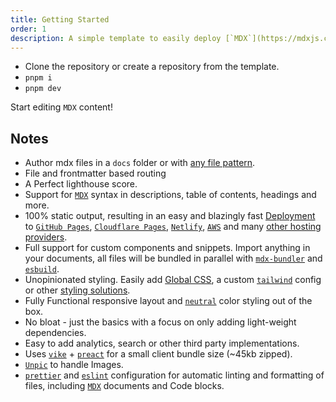 ```yaml
---
title: Getting Started
order: 1
description: A simple template to easily deploy [`MDX`](https://mdxjs.com/) files.
---
```


- Clone the repository or create a repository from the template.
- `pnpm i`
- `pnpm dev`

<Success>Start editing `MDX` content!</Success>

## Notes

- Author mdx files in a `docs` folder or with [any file pattern](/configuration#options).
- File and frontmatter based routing
- A Perfect lighthouse score.
- Support for [`MDX`](https://mdxjs.com/) syntax in descriptions, table of contents, headings and more.
- 100% static output, resulting in an easy and blazingly fast [Deployment](/deploy) to [`GitHub Pages`](https://pages.github.com/), [`Cloudflare Pages`](https://pages.cloudflare.com/), [`Netlify`](https://www.netlify.com/), [`AWS`](https://aws.amazon.com/) and many [other hosting providers](https://vike.dev/github-pages).
- Full support for custom components and snippets. Import anything in your documents, all files will be bundled in parallel with [`mdx-bundler`](https://github.com/kentcdodds/mdx-bundler) and [`esbuild`](https://esbuild.github.io/).
- Unopinionated styling. Easily add [Global CSS](/customization/ui/styling#global-css), a custom [`tailwind`](/customization/ui/styling#tailwind) config or other [styling solutions](/customization/UI/styling).
- Fully Functional responsive layout and [`neutral`](https://tailwindcss.com/docs/customizing-colors) color styling out of the box.
- No bloat - just the basics with a focus on only adding light-weight dependencies.
- Easy to add analytics, search or other third party implementations.
- Uses [`vike`](https://vike.dev/) + [`preact`](https://preactjs.com/) for a small client bundle size (~45kb zipped).
- [`Unpic`](https://unpic.pics/) to handle Images.
- [`prettier`](https://prettier.io/) and [`eslint`](https://eslint.org/) configuration for automatic linting and formatting of files, including [`MDX`](https://mdxjs.com/) documents and Code blocks.
